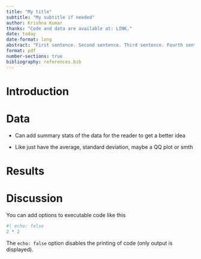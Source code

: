 ```yaml
---
title: "My title"
subtitle: "My subtitle if needed"
author: Krishna Kumar
thanks: "Code and data are available at: LINK."
date: today
date-format: long
abstract: "First sentence. Second sentence. Third sentence. Fourth sentence."
format: pdf
number-sections: true
bibliography: references.bib
---
```


# Introduction

# Data

-   Can add summary stats of the data for the reader to get a better idea

-   Like just have the average, standard deviation, maybe a QQ plot or smth

# Results

# Discussion

You can add options to executable code like this

```r
#| echo: false
2 * 2
```

The `echo: false` option disables the printing of code (only output is displayed).
